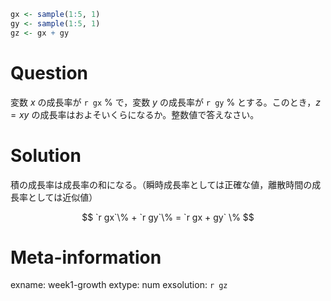 ```r
gx <- sample(1:5, 1)
gy <- sample(1:5, 1)
gz <- gx + gy
```

Question
========

変数 $x$ の成長率が `r gx` % で，変数 $y$ の成長率が `r gy` % とする。このとき，$z = xy$ 
の成長率はおよそいくらになるか。整数値で答えなさい。


Solution
========

積の成長率は成長率の和になる。（瞬時成長率としては正確な値，離散時間の成長率としては近似値）

$$
`r gx`\% + `r gy`\% = `r gx + gy` \%
$$


Meta-information
================
exname: week1-growth
extype: num
exsolution: `r gz`
